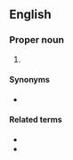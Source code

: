 ==English==

===Proper noun===
{{en-proper noun}}

# {{abbreviation of|en|2 Chronicles}}

====Synonyms====
* {{l|en|2 Chr}}

====Related terms====
* {{l|en|Chron.}}
* {{l|en|1 Chron.}}